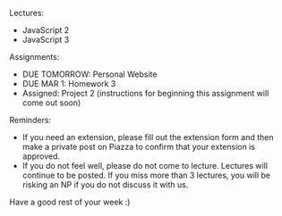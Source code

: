 Lectures:
- JavaScript 2
- JavaScript 3


Assignments:
- DUE TOMORROW: Personal Website 
- DUE MAR 1: Homework 3
- Assigned: Project 2 (instructions for beginning this assignment will come out soon)


Reminders:
- If you need an extension, please fill out the extension form and then make a private post on Piazza to confirm that your extension is approved.
- If you do not feel well, please do not come to lecture. Lectures will continue to be posted. If you miss more than 3 lectures, you will be risking an NP if you do not discuss it with us. 


Have a good rest of your week :)